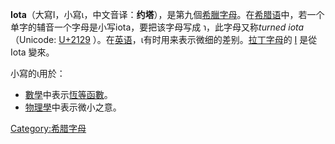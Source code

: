 {{Redirect2|Iota|拉丁字母 iota|ɩ}}
{{Greek alphabet sidebar|uc=Ι|lc=ι|Image=Iota uc lc.svg|numeral=10|uuc=0399|uucb=|ulc=03B9|ulcb=|greek8uc=C9|greek8lc=E9|elname=''ιωτα''|elsound=iota|grcsound=iota|enname=iota|elphone=i|grcphone=i|eltranslit=i|grctranslit=i|corrarab=[[ﻱ|ﻱ]]|corrcyr=[[і|і]]|corrarm=[[ի|ի]]|corrgeo=[[ი|ი]]|corrheb=[[ט|ט]]|corrlat=[[i|i]]|corrph=[[File:Phoenician_yodh.svg|20px]]}}
'''Iota'''（大寫Ι，小寫ι，中文音译：'''约塔'''），是第九個[[希臘字母|希臘字母]]。在[[希腊语|希腊语]]中，若一个单字的辅音一个字母是小写iota，要把该字母写成 ℩，此字母又称''turned iota''（Unicode: [http://www.fileformat.info/info/unicode/char/2129/index.htm U+2129] {{Wayback|url=http://www.fileformat.info/info/unicode/char/2129/index.htm |date=20220106055216 }}）。在[[英语|英语]]，ι有时用来表示微细的差别。[[拉丁字母|拉丁字母]]的 [[I|I]] 是從 Iota 變來。

小寫的ι用於： 
*[[數學|數學]]中表示[[恆等函數|恆等函數]]。
*[[物理學|物理學]]中表示微小之意。

[[Category:希腊字母|Category:希腊字母]]